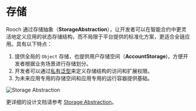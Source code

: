 # 存储

Rooch 通过存储抽象（**StorageAbstraction**），让开发者可以在智能合约中更灵活地定义应用的状态存储结构，而不局限于平台提供的标准化方案，更适合全链应用。具有以下特点：

1. 提供全局的 `Object` 存储，也提供用户存储空间（**AccountStorage**)，方便开发者根据业务场景进行存储划分。
2. 开发者可以通过[私有泛型](../../build/rooch-framework/private-generics.zh-CN.mdx)来定义存储结构的访问和扩展权限。
3. 为未来应用专用的存储空间和应用专用的运行容器提供基础。

![Storage Abstraction](/docs/rooch-design-storage-abstraction.svg)

更详细的设计文档请参考 [Storage Abstraction](../core-concepts/objects/storage-abstraction.zh-CN.mdx)。
